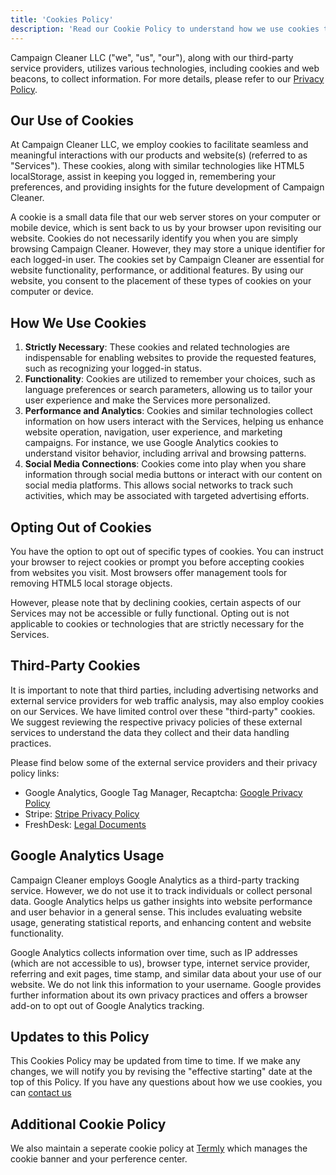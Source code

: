 ```yaml
---
title: 'Cookies Policy'
description: 'Read our Cookie Policy to understand how we use cookies to improve your experience and ensure compliance with privacy regulations.'
---
```

Campaign Cleaner LLC  ("we", "us", "our"), along with our third-party service providers, utilizes various technologies, including cookies and web beacons, to collect information. For more details, please refer to our [Privacy Policy](/legal-and-compliance/privacy-policy).

## Our Use of Cookies

At Campaign Cleaner LLC, we employ cookies to facilitate seamless and meaningful interactions with our products and website(s) (referred to as "Services"). These cookies, along with similar technologies like HTML5 localStorage, assist in keeping you logged in, remembering your preferences, and providing insights for the future development of Campaign Cleaner.

A cookie is a small data file that our web server stores on your computer or mobile device, which is sent back to us by your browser upon revisiting our website. Cookies do not necessarily identify you when you are simply browsing Campaign Cleaner. However, they may store a unique identifier for each logged-in user. The cookies set by Campaign Cleaner are essential for website functionality, performance, or additional features. By using our website, you consent to the placement of these types of cookies on your computer or device.

## How We Use Cookies

1. **Strictly Necessary**: These cookies and related technologies are indispensable for enabling websites to provide the requested features, such as recognizing your logged-in status.
2. **Functionality**: Cookies are utilized to remember your choices, such as language preferences or search parameters, allowing us to tailor your user experience and make the Services more personalized.
3. **Performance and Analytics**: Cookies and similar technologies collect information on how users interact with the Services, helping us enhance website operation, navigation, user experience, and marketing campaigns. For instance, we use Google Analytics cookies to understand visitor behavior, including arrival and browsing patterns.
4. **Social Media Connections**: Cookies come into play when you share information through social media buttons or interact with our content on social media platforms. This allows social networks to track such activities, which may be associated with targeted advertising efforts.

## Opting Out of Cookies

You have the option to opt out of specific types of cookies. You can instruct your browser to reject cookies or prompt you before accepting cookies from websites you visit. Most browsers offer management tools for removing HTML5 local storage objects.

However, please note that by declining cookies, certain aspects of our Services may not be accessible or fully functional. Opting out is not applicable to cookies or technologies that are strictly necessary for the Services.

## Third-Party Cookies

It is important to note that third parties, including advertising networks and external service providers for web traffic analysis, may also employ cookies on our Services. We have limited control over these "third-party" cookies. We suggest reviewing the respective privacy policies of these external services to understand the data they collect and their data handling practices.

Please find below some of the external service providers and their privacy policy links:

- Google Analytics, Google Tag Manager, Recaptcha: [Google Privacy Policy](https://policies.google.com/privacy)
- Stripe: [Stripe Privacy Policy](https://stripe.com/privacy)
- FreshDesk:  [Legal Documents](https://www.freshworks.com/legal)

## Google Analytics Usage

Campaign Cleaner employs Google Analytics as a third-party tracking service. However, we do not use it to track individuals or collect personal data. Google Analytics helps us gather insights into website performance and user behavior in a general sense. This includes evaluating website usage, generating statistical reports, and enhancing content and website functionality.

Google Analytics collects information over time, such as IP addresses (which are not accessible to us), browser type, internet service provider, referring and exit pages, time stamp, and similar data about your use of our website. We do not link this information to your username. Google provides further information about its own privacy practices and offers a browser add-on to opt out of Google Analytics tracking.

## Updates to this Policy

This Cookies Policy may be updated from time to time. If we make any changes, we will notify you by revising the "effective starting" date at the top of this Policy. If you have any questions about how we use cookies, you can [contact us](https://campaigncleaner.com/contact.html)

## Additional Cookie Policy

We also maintain a seperate cookie policy at [Termly](https://app.termly.io/document/cookie-policy/0e39488c-6ad7-42a6-b03a-5ac1e4571b64) which manages the cookie banner and your perference center. 

